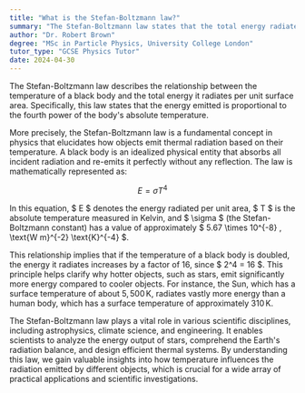 ```yaml
---
title: "What is the Stefan-Boltzmann law?"
summary: "The Stefan-Boltzmann law states that the total energy radiated per unit surface area of a black body is proportional to the fourth power of its absolute temperature."
author: "Dr. Robert Brown"
degree: "MSc in Particle Physics, University College London"
tutor_type: "GCSE Physics Tutor"
date: 2024-04-30
---
```


The Stefan-Boltzmann law describes the relationship between the temperature of a black body and the total energy it radiates per unit surface area. Specifically, this law states that the energy emitted is proportional to the fourth power of the body's absolute temperature.

More precisely, the Stefan-Boltzmann law is a fundamental concept in physics that elucidates how objects emit thermal radiation based on their temperature. A black body is an idealized physical entity that absorbs all incident radiation and re-emits it perfectly without any reflection. The law is mathematically represented as:

$$
E = \sigma T^4
$$

In this equation, $ E $ denotes the energy radiated per unit area, $ T $ is the absolute temperature measured in Kelvin, and $ \sigma $ (the Stefan-Boltzmann constant) has a value of approximately $ 5.67 \times 10^{-8} \, \text{W m}^{-2} \text{K}^{-4} $.

This relationship implies that if the temperature of a black body is doubled, the energy it radiates increases by a factor of 16, since $ 2^4 = 16 $. This principle helps clarify why hotter objects, such as stars, emit significantly more energy compared to cooler objects. For instance, the Sun, which has a surface temperature of about $5,500 \, \text{K}$, radiates vastly more energy than a human body, which has a surface temperature of approximately $310 \, \text{K}$.

The Stefan-Boltzmann law plays a vital role in various scientific disciplines, including astrophysics, climate science, and engineering. It enables scientists to analyze the energy output of stars, comprehend the Earth's radiation balance, and design efficient thermal systems. By understanding this law, we gain valuable insights into how temperature influences the radiation emitted by different objects, which is crucial for a wide array of practical applications and scientific investigations.
    